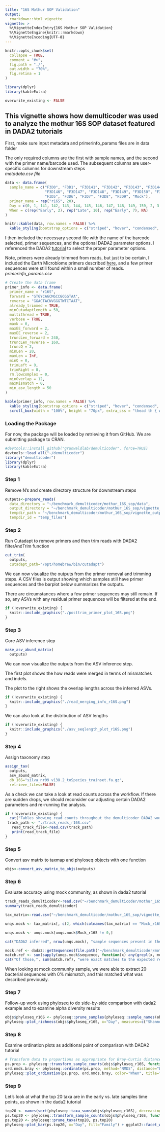 ```yaml
---
title: "16S Mothur SOP Validation"
output: 
  rmarkdown::html_vignette
vignette: >
  %\VignetteIndexEntry{16S Mothur SOP Validation}
  %\VignetteEngine{knitr::rmarkdown}
  %\VignetteEncoding{UTF-8}
---
```


```r
knitr::opts_chunk$set(
  collapse = TRUE,
  comment = "#>",
  fig.path = "./",
  out.width = "70%",
  fig.retina = 1
)

library(dplyr)
library(kableExtra)
```


```r
overwrite_existing <- FALSE
```

## This vignette shows how demulticoder was used to analyze the mothur 16S SOP dataset featured in DADA2 tutorials

First, make sure input metadata and primerinfo_params files are in data folder  

The only required columns are the first with sample names, and the second with the primer name/barcode used. The subsequent columns are user-specific columns for downstream steps    
*metadata.csv file*
```r
data <- data.frame(
  sample_name = c("F3D0", "F3D1", "F3D141", "F3D142", "F3D143", "F3D144", "F3D145", 
                  "F3D146", "F3D147", "F3D148", "F3D149", "F3D150", "F3D2", "F3D3", 
                  "F3D5", "F3D6", "F3D7", "F3D8", "F3D9", "Mock"),
  primer_name = rep("r16S", 20),
  Day = c(0, 1, 141, 142, 143, 144, 145, 146, 147, 148, 149, 150, 2, 3, 5, 6, 7, 8, 9, NA),
  When = c(rep("Early", 2), rep("Late", 10), rep("Early", 7), NA)
)

knitr::kable(data, row.names = FALSE) %>%
  kable_styling(bootstrap_options = c("striped", "hover", "condensed", full_width = F, font_size = 6))
```

I then included the necessary second file with the name of the barcode selected, primer sequences, and the optional DADA2 parameter options. I referenced the DADA2 [tutorial](https://benjjneb.github.io/dada2/tutorial.html) to select the proper parameter options.  

Note, primers were already trimmed from reads, but just to be certain, I included the Earth Microbiome primers described [here](https://earthmicrobiome.org/protocols-and-standards/16s/), and a few primer sequences were still found within a small number of reads. 
*primerinfo_params.csv*
```r
# Create the data frame
primer_info <- data.frame(
  primer_name = "r16S",
  forward = "GTGYCAGCMGCCGCGGTAA",
  reverse = "GGACTACNVGGGTWTCTAAT",
  already_trimmed = TRUE,
  minCutadaptlength = 50,
  multithread = TRUE,
  verbose = TRUE,
  maxN = 0,
  maxEE_forward = 2,
  maxEE_reverse = 2,
  truncLen_forward = 240,
  truncLen_reverse = 160,
  truncQ = 2,
  minLen = 20,
  maxLen = Inf,
  minQ = 0,
  trimLeft = 0,
  trimRight = 0,
  rm.lowcomplex = 0,
  minOverlap = 12,
  maxMismatch = 0,
  min_asv_length = 50
)

kable(primer_info, row.names = FALSE) %>%
  kable_styling(bootstrap_options = c("striped", "hover", "condensed", "responsive", full_width = F, font_size = 6)) %>%
  scroll_box(width = "100%", height = "70px", extra_css = "thead th { white-space: nowrap; }")
```

### Loading the Package  

For now, the package will be loaded by retrieving it from GitHub. 
We are submitting package to CRAN. 
```r
#devtools::install_github("grunwaldlab/demulticoder", force=TRUE)
devtools::load_all("~/demulticoder")
library("demulticoder")
library(dplyr)
library(kableExtra)
```

### Step 1  
Remove N's and create directory structure for downstream steps
```r
outputs<-prepare_reads(
  data_directory = "~/benchmark_demulticoder/mothur_16S_sop/data", 
  output_directory = "~/benchmark_demulticoder/mothur_16S_sop/vignette_outputs",
  tempdir_path = "~/benchmark_demulticoder/mothur_16S_sop/vignette_outputs_temp",
  tempdir_id = "temp_files")
```

### Step 2  
Run Cutadapt to remove primers and then trim reads with DADA2 filterAndTrim function 
```r
cut_trim(
  outputs,
  cutadapt_path="/opt/homebrew/bin/cutadapt")
```

We can now visualize the outputs from the primer removal and trimming steps. A CSV files is output showing which samples still have primer sequences and the barplot below summarizes the outputs. 

There are circumstances where a few primer sequences may still remain. If so, any ASVs with any residual primer sequences will be filtered at the end.  

```r
if (!overwrite_existing) {
  knitr::include_graphics("./posttrim_primer_plot_16S.png")
}
```

### Step 3  
Core ASV inference step
```r
make_asv_abund_matrix(
  outputs)
```

We can now visualize the outputs from the ASV inference step.  

The first plot shows the how reads were merged in terms of mismatches and indels. 

The plot to the right shows the overlap lengths across the inferred ASVs.  

```r
if (!overwrite_existing) {
  knitr::include_graphics("./read_merging_info_r16S.png")
}
```

We can also look at the distribution of ASV lengths  

```r
if (!overwrite_existing) {
  knitr::include_graphics("./asv_seqlength_plot_r16S.png")
}
```

### Step 4  
Assign taxonomy step  

```r
assign_tax(
  outputs,
  asv_abund_matrix,
  db_16S="silva_nr99_v138.2_toSpecies_trainset.fa.gz",
  retrieve_files=FALSE)
```

As a check we can take a look at read counts across the workflow. If there are sudden drops, we should reconsider our adjusting certain DADA2 parameters and re-running the analysis.  

```r
if (!overwrite_existing) {
  cat("Tables showing read counts throughout the demulticoder DADA2 workflow\n")
 track_path <- "./track_reads_r16S.csv"
   read_track_file<-read.csv(track_path)
   print(read_track_file)
}
```

### Step 5  
Convert asv matrix to taxmap and phyloseq objects with one function  

```r
objs<-convert_asv_matrix_to_objs(outputs)
```

### Step 6  
Evaluate accuracy using mock community, as shown in dada2 tutorial  
```r
track_reads_demulticoder<-read.csv("~/benchmark_demulticoder/mothur_16S_sop/vignette_outputs/track_reads_r16S.csv", row.names = 1)
summary(track_reads_demulticoder)

tax_matrix<-read.csv("~/benchmark_demulticoder/mothur_16S_sop/vignette_outputs/final_asv_abundance_matrix_r16S.csv")

unqs.mock <- tax_matrix[, c(2, which(colnames(tax_matrix) == "Mock_r16S"))]

unqs.mock <- unqs.mock[unqs.mock$Mock_r16S != 0,]

cat("DADA2 inferred", nrow(unqs.mock), "sample sequences present in the Mock community.\n")

mock.ref <- dada2::getSequences(file.path("~/benchmark_demulticoder/mothur_16S_sop/data", "HMP_MOCK.v35.fasta"))
match.ref <- sum(sapply(unqs.mock$sequence, function(x) any(grepl(x, mock.ref))))
cat("Of those,", sum(match.ref), "were exact matches to the expected reference sequences.\n")
```

When looking at mock community sample, we were able to extract 20 bacterial sequences with 0% mismatch, and this matched what was described previously. 

### Step 7  
Follow-up work using phyloseq to do side-by-side comparison with dada2 example and to examine alpha diversity results
```r
objs$phyloseq_r16S <- phyloseq::prune_samples(phyloseq::sample_names(objs$phyloseq_r16S) != "Mock_r16S", objs$phyloseq_r16S) # Remove mock sample
phyloseq::plot_richness(objs$phyloseq_r16S, x="Day", measures=c("Shannon", "Simpson"), color="When")
```

### Step 8  
Examine ordination plots as additional point of comparison with DADA2 tutorial
```r
# Transform data to proportions as appropriate for Bray-Curtis distances
ps.prop <- phyloseq::transform_sample_counts(objs$phyloseq_r16S, function(otu) otu/sum(otu))
ord.nmds.bray <- phyloseq::ordinate(ps.prop, method="NMDS", distance="bray")
phyloseq::plot_ordination(ps.prop, ord.nmds.bray, color="When", title="Bray NMDS")
```

### Step 9  
Let's look at what the top 20 taxa are in the early vs. late samples  time points, as shown in the dada2 tutorial
```r
top20 <- names(sort(phyloseq::taxa_sums(objs$phyloseq_r16S), decreasing=TRUE))[1:20]
ps.top20 <- phyloseq::transform_sample_counts(objs$phyloseq_r16S, function(OTU) OTU/sum(OTU))
ps.top20 <- phyloseq::prune_taxa(top20, ps.top20)
phyloseq::plot_bar(ps.top20, x="Day", fill="Family") + ggplot2::facet_wrap(~When, scales="free_x")
```